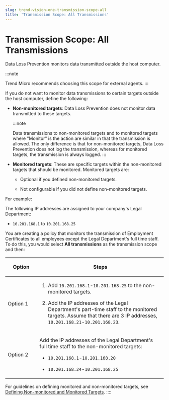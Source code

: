 ```yaml
---
slug: trend-vision-one-transmission-scope-all
title: 'Transmission Scope: All Transmissions'
---
```

# Transmission Scope: All Transmissions

Data Loss Prevention monitors data transmitted outside the host computer.

:::note

Trend Micro recommends choosing this scope for external agents.
:::

If you do not want to monitor data transmissions to certain targets outside the host computer, define the following:

- **Non-monitored targets**: Data Loss Prevention does not monitor data transmitted to these targets.

  :::note

  Data transmissions to non-monitored targets and to monitored targets where "Monitor" is the action are similar in that the transmission is allowed. The only difference is that for non-monitored targets, Data Loss Prevention does not log the transmission, whereas for monitored targets, the transmission is always logged.
  :::

- **Monitored targets**: These are specific targets within the non-monitored targets that should be monitored. Monitored targets are:

  - Optional if you defined non-monitored targets.

  - Not configurable if you did not define non-monitored targets.

For example:

The following IP addresses are assigned to your company's Legal Department:

- `10.201.168.1` to `10.201.168.25`

You are creating a policy that monitors the transmission of Employment Certificates to all employees except the Legal Department's full time staff. To do this, you would select **All transmissions** as the transmission scope and then:

<table>
<colgroup>
<col style="width: 20%" />
<col style="width: 80%" />
</colgroup>
<thead>
<tr>
<th><p>Option</p></th>
<th><p>Steps</p></th>
</tr>
</thead>
<tbody>
<tr>
<td><p>Option 1</p></td>
<td><ol>
<li><p>Add <code>10.201.168.1</code>-<code>10.201.168.25</code> to the non-monitored targets.</p></li>
<li><p>Add the IP addresses of the Legal Department's part-time staff to the monitored targets. Assume that there are 3 IP addresses, <code>10.201.168.21</code>-<code>10.201.168.23</code>.</p></li>
</ol></td>
</tr>
<tr>
<td><p>Option 2</p></td>
<td><p>Add the IP addresses of the Legal Department's full time staff to the non-monitored targets:</p>
<ul>
<li><p><code>10.201.168.1</code>-<code>10.201.168.20</code></p></li>
<li><p><code>10.201.168.24</code>-<code>10.201.168.25</code></p></li>
</ul></td>
</tr>
</tbody>
</table>

For guidelines on defining monitored and non-monitored targets, see [Defining Non-monitored and Monitored Targets](dac-channels-ntwk-targets.mdx).
::::
